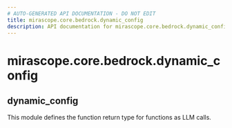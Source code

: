 ```yaml
---
# AUTO-GENERATED API DOCUMENTATION - DO NOT EDIT
title: mirascope.core.bedrock.dynamic_config
description: API documentation for mirascope.core.bedrock.dynamic_config
---
```


# mirascope.core.bedrock.dynamic_config

## <ApiType type="Module" module="mirascope.core.bedrock.dynamic_config" path="core/bedrock/dynamic_config" symbolName="dynamic_config" /> dynamic_config

This module defines the function return type for functions as LLM calls.


